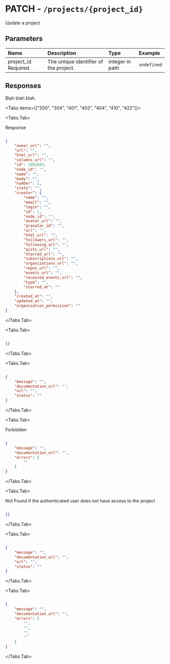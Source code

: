 
# PATCH - `/projects/{project_id}`

Update a project

## Parameters

| Name | Description | Type | Example |
| :---- | :---- | :---- | :---- |
| project_id <span class="bg-blue-100 text-blue-800 text-xs font-medium me-2 px-2.5 py-0.5 rounded dark:bg-blue-900 dark:text-blue-300">Required</span> | The unique identifier of the project. | integer in path | `undefined` |

## Responses

Blah blah blah.

<Tabs items={["200", "304", "401", "403", "404", "410", "422"]}>

<Tabs.Tab>

Response

```json

{
    "owner_url": "",
    "url": "",
    "html_url": "",
    "columns_url": "",
    "id": 1002604,
    "node_id": "",
    "name": "",
    "body": "",
    "number": 1,
    "state": "",
    "creator": {
        "name": "",
        "email": "",
        "login": "",
        "id": 1,
        "node_id": "",
        "avatar_url": "",
        "gravatar_id": "",
        "url": "",
        "html_url": "",
        "followers_url": "",
        "following_url": "",
        "gists_url": "",
        "starred_url": "",
        "subscriptions_url": "",
        "organizations_url": "",
        "repos_url": "",
        "events_url": "",
        "received_events_url": "",
        "type": "",
        "starred_at": ""
    },
    "created_at": "",
    "updated_at": "",
    "organization_permission": ""
}

```

</Tabs.Tab>

<Tabs.Tab>



```json

{}

```

</Tabs.Tab>

<Tabs.Tab>



```json

{
    "message": "",
    "documentation_url": "",
    "url": "",
    "status": ""
}

```

</Tabs.Tab>

<Tabs.Tab>

Forbidden

```json

{
    "message": "",
    "documentation_url": "",
    "errors": [
        ""
    ]
}

```

</Tabs.Tab>

<Tabs.Tab>

Not Found if the authenticated user does not have access to the project

```json

{}

```

</Tabs.Tab>

<Tabs.Tab>



```json

{
    "message": "",
    "documentation_url": "",
    "url": "",
    "status": ""
}

```

</Tabs.Tab>

<Tabs.Tab>



```json

{
    "message": "",
    "documentation_url": "",
    "errors": [
        "",
        "",
        "",
        ""
    ]
}

```

</Tabs.Tab>

</Tabs>
